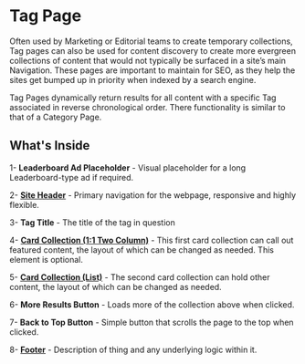 
<Meta title="Components/Templates/List Pages/Tag Page"/>

# Tag Page

Often used by Marketing or Editorial teams to create temporary collections, Tag pages can also be used for content discovery to create more evergreen collections of content that would not typically be surfaced in a site’s main Navigation. These pages are important to maintain for SEO, as they help the sites get bumped up in priority when indexed by a search engine.

Tag Pages dynamically return results for all content with a specific Tag associated in reverse chronological order. There functionality is similar to that of a Category Page.



## What's Inside

1- **Leaderboard Ad Placeholder** - Visual placeholder for a long Leaderboard-type ad if required.

2- **[Site Header]()** - Primary navigation for the webpage, responsive and highly flexible.

3- **Tag Title** - The title of the tag in question

4- **[Card Collection (1:1 Two Column)](https://storybook.nypr.digital/latest/index.html?path=/docs/components-organisms-card-collection--right-rail)** - This first card collection can call out featured content, the layout of which can be changed as needed. This element is optional.

5- **[Card Collection (List)](https://storybook.nypr.digital/latest/index.html?path=/docs/components-organisms-card-collection--right-rail)** - The second card collection can hold other content, the layout of which can be changed as needed.

6- **More Results Button** - Loads more of the collection above when clicked.

7- **Back to Top Button** - Simple button that scrolls the page to the top when clicked.

8- **[Footer](https://storybook.nypr.digital/latest/index.html?path=/docs/components-organisms-footer--footer-config-1)** - Description of thing and any underlying logic within it.
